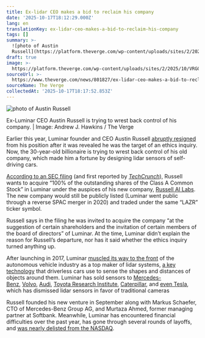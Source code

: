 ```yaml
---
title: Ex-lidar CEO makes a bid to reclaim his company
date: '2025-10-17T18:12:29.000Z'
lang: en
translationKey: ex-lidar-ceo-makes-a-bid-to-reclaim-his-company
tags: []
summary: >-
  ![photo of Austin
  Russell](https://platform.theverge.com/wp-content/uploads/sites/2/2025/10/VRG05AH_210614_4634_001.webp?quality=90&strip=all&crop=0,0,100,100)...
draft: true
image: >-
  https://platform.theverge.com/wp-content/uploads/sites/2/2025/10/VRG05AH_210614_4634_001.webp?quality=90&#038;strip=all&#038;crop=0,0,100,100
sourceUrl: >-
  https://www.theverge.com/news/801827/ex-lidar-ceo-makes-a-bid-to-reclaim-his-company
sourceName: The Verge
collectedAt: '2025-10-17T18:17:52.853Z'
---
```

![photo of Austin Russell](https://platform.theverge.com/wp-content/uploads/sites/2/2025/10/VRG05AH_210614_4634_001.webp?quality=90&strip=all&crop=0,0,100,100)

Ex-Luminar CEO Austin Russell is trying to wrest back control of his company. | Image: Andrew J. Hawkins / The Verge

Earlier this year, Luminar founder and CEO Austin Russell [abruptly resigned](https://www.theverge.com/news/671804/luminar-lidar-layoffs-ceo-exit) from his position after it was revealed he was the target of an ethics inquiry. Now, the 30-year-old billionaire is trying to wrest back control of his old company, which made him a fortune by designing lidar sensors of self-driving cars.

[According to an SEC filing](https://www.sec.gov/Archives/edgar/data/1758057/000110465925100177/xslSCHEDULE_13D_X01/primary_doc.xml) (and first reported by _[TechCrunch](https://techcrunch.com/2025/10/17/ousted-luminar-ceo-austin-russell-wants-to-buy-the-company/)_), Russell wants to acquire “100% of the outstanding shares of the Class A Common Stock” in Luminar under the auspices of his new company, [Russell AI Labs](https://www.businesswire.com/news/home/20250923860773/en/Russell-AI-Labs-Launches-to-Build-and-Back-Next-Generation-Intelligent-Technologies). The new company would still be publicly listed (Luminar went public through a reverse SPAC merger in 2020) and traded under the same “LAZR” ticker symbol.

Russell says in the filing he was invited to acquire the company “at the suggestion of certain shareholders and the invitation of certain members of the board of directors” of Luminar. At the time, Luminar didn’t explain the reason for Russell’s departure, nor has it said whether the ethics inquiry turned anything up.

After launching in 2017, Luminar [muscled its way to the front](https://www.theverge.com/22298001/luminar-austin-russel-ceo-interview-self-driving-cars) of the autonomous vehicle industry as a top maker of lidar systems, [a key technology](https://www.theverge.com/23776430/lidar-tesla-autonomous-cars-elon-musk-waymo) that driverless cars use to sense the shapes and distances of objects around them. Luminar has sold sensors to [Mercedes-Benz](https://www.theverge.com/2023/2/22/23608857/mercedes-benz-luminar-lidar-expand-adas-drive-pilot), [Volvo](https://www.theverge.com/2020/5/6/21248415/volvo-luminar-lidar-self-driving-highway-pilot-spa2), [Audi](https://www.theverge.com/2018/12/18/18144506/audi-self-driving-car-volkswagen-luminar-lidar), [Toyota Research Institute](https://www.theverge.com/2018/1/4/16849422/toyota-self-driving-car-platform-3-lexus-lidar), [Caterpillar](https://www.theverge.com/news/637238/caterpillar-luminar-lidar-self-driving-construction-equipment), and [even Tesla](https://www.theverge.com/2024/5/7/24151497/tesla-lidar-luminar-elon-musk-sensor-autonomous), which has dismissed lidar sensors in favor of traditional cameras

Russell founded his new venture in September along with Markus Schaefer, CTO of Mercedes-Benz Group AG, and Murtaza Ahmed, former managing partner at Softbank. Meanwhile, Luminar has encountered financial difficulties over the past year, has gone through several rounds of layoffs, and [was nearly delisted from the NASDAQ](https://finance.yahoo.com/news/luminar-technologies-avoids-nasdaq-delisting-164049546.html).
